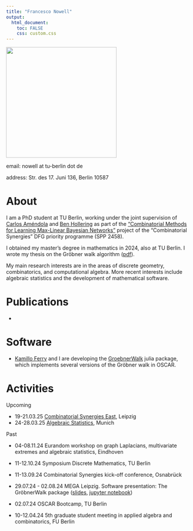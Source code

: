 ```yaml
---
title: "Francesco Nowell"
output: 
  html_document:
    toc: FALSE
    css: custom.css
---
```


<div>
  <img style="vertical-align:middle" src="cvpic.jpg" width = "300">
</div>


email: nowell at tu-berlin dot de 

address: Str. des 17. Juni 136, Berlin 10587


# About 
I am a PhD student at TU Berlin, working under the joint supervision of [Carlos Améndola](https://luke-amendola.appspot.com/) and [Ben Hollering](https://sites.google.com/view/benhollering) as part of the ["Combinatorial Methods for Learning Max-Linear Bayesian Networks"](https://www.combinatorial-synergies.de/projects/?elem=Combinatorial-Methods-for-Learning-Max-Linear-Bayesian-Networks) project of the "Combinatorial Synergies" DFG priority programme (SPP 2458). 

I obtained my master's degree in mathematics in 2024, also at TU Berlin. I wrote my thesis on the Gröbner walk algorithm ([pdf](nowell_master.pdf)).

My main research interests are in the areas of discrete geometry, combinatorics,  and computational algebra. More recent interests include algebraic statistics and the development of mathematical software. 

# Publications

- 

# Software 
- [Kamillo Ferry](https://kafe.dev) and I are developing the [GroebnerWalk](https://github.com/ooinaruhugh/GroebnerWalk.jl) julia package, which implements several versions of the Gröbner walk in OSCAR.

# Activities   

Upcoming

- 19-21.03.25 [Combinatorial Synergies East](https://www.mis.mpg.de/events/series/combinatorial-synergies-east), Leipzig
- 24-28.03.25 [Algebraic Statistics](https://sites.google.com/view/algstat2025/home), Munich


Past 

- 04-08.11.24 Eurandom workshop on graph Laplacians, multivariate extremes and algebraic statistics, Eindhoven 

- 11-12.10.24 Symposium Discrete Mathematics, TU Berlin

- 11-13.09.24 Combinatorial Synergies kick-off conference, Osnabrück 

- 29.07.24 - 02.08.24 MEGA Leipzig. Software presentation: The GröbnerWalk package ([slides](GWalk_presentation_MEGA.pdf), [jupyter notebook](MEGA_notebook.ipynb)) 

- 02.07.24 OSCAR Bootcamp, TU Berlin 

- 10-12.04.24 5th graduate student meeting in applied algebra and combinatorics, FU Berlin

